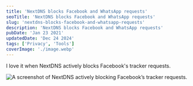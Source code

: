 ```yaml
---
title: 'NextDNS blocks Facebook and WhatsApp requests'
seoTitle: 'NextDNS blocks Facebook and WhatsApp requests'
slug: 'nextdns-blocks-facebook-and-whatsapp-requests'
description: 'NextDNS blocks Facebook and WhatsApp requests'
pubDate: 'Jan 23 2021'
updatedDate: 'Dec 24 2024'
tags: ['Privacy', 'Tools']
coverImage: './image.webp'
---
```


I love it when NextDNS actively blocks Facebook's tracker requests.

![A screenshot of NextDNS actively blocking Facebook’s tracker requests.](https://prod-files-secure.s3.us-west-2.amazonaws.com/cf01b7e0-f679-450a-bd3e-1da011ac3be5/92ee2804-71eb-42c4-9562-bafdb78f428b/image.png?X-Amz-Algorithm=AWS4-HMAC-SHA256&X-Amz-Content-Sha256=UNSIGNED-PAYLOAD&X-Amz-Credential=AKIAT73L2G45FSPPWI6X%2F20250104%2Fus-west-2%2Fs3%2Faws4_request&X-Amz-Date=20250104T152039Z&X-Amz-Expires=3600&X-Amz-Signature=dab7005f9cde3f06b1ab82a6a3aa5bf2d4ae05c18999585792708ff4a58d397e&X-Amz-SignedHeaders=host&x-id=GetObject)
